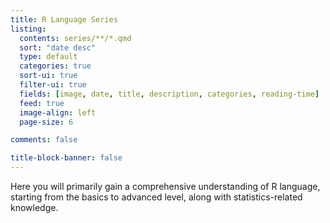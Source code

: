 ```yaml
---
title: R Language Series
listing:
  contents: series/**/*.qmd
  sort: "date desc"
  type: default
  categories: true
  sort-ui: true
  filter-ui: true
  fields: [image, date, title, description, categories, reading-time]
  feed: true
  image-align: left
  page-size: 6

comments: false

title-block-banner: false
---
```


Here you will primarily gain a comprehensive understanding of R language, starting from the basics to advanced level, along with statistics-related knowledge.
